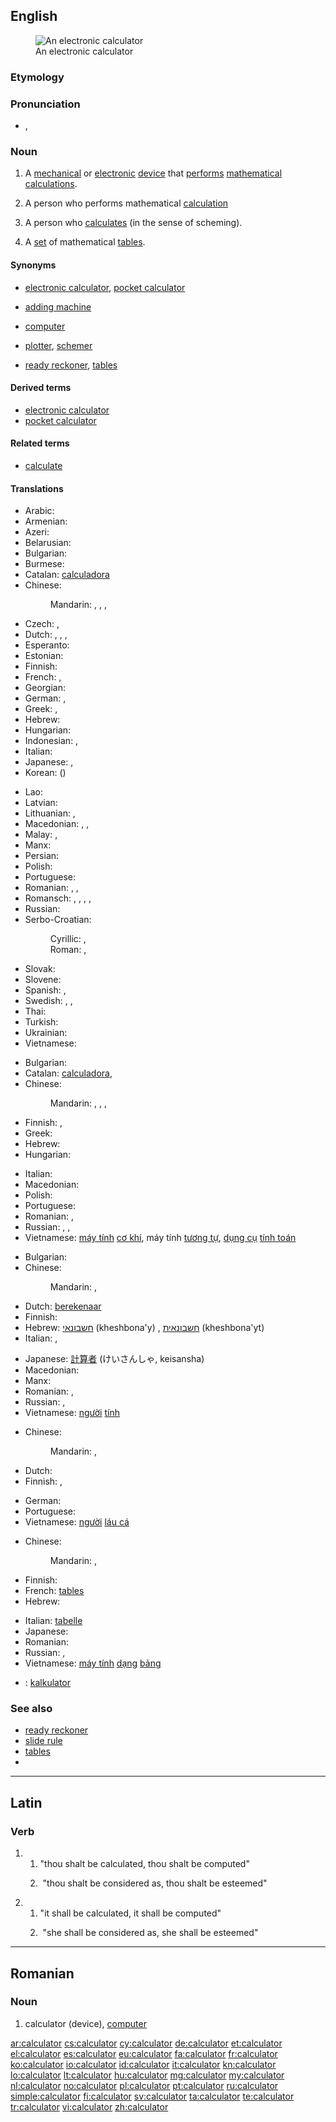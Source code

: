 ==English==
{{wikipedia}}
[[File:Calculator.kodabar.jpg|thumb|An electronic calculator]]

===Etymology===
{{suffix|calculate|or}}

===Pronunciation===
* {{IPA|/ˈkæl.kjə.leɪ.tə(r)/}}, {{X-SAMPA|/"k{l.kj@.lEi.t@/}}

===Noun===
{{en-noun}}

# A [[mechanical]] or [[electronic]]  [[device]] that [[perform]]s [[mathematical]] [[calculation]]s.
# {{dated}} A person who performs mathematical [[calculation]]
# A person who [[calculate]]s (in the sense of scheming).
# {{obsolete}} A [[set]] of mathematical [[table]]s.

====Synonyms====
* {{sense|electronic device}} [[electronic calculator]], [[pocket calculator]]
* {{sense|mechanical device}} [[adding machine]]
* {{sense|person who performs mathematical calculations}} [[computer]] {{qualifier|dated}}
* {{sense|person who schemes}} [[plotter]], [[schemer]]
* {{sense|mathematical tables}} [[ready reckoner]], [[table]]s

====Derived terms====
* [[electronic calculator]]
* [[pocket calculator]]

====Related terms====
* [[calculate]]

====Translations====
{{trans-top|electronic device that performs mathematical calculations}}
* Arabic: {{t-|ar|آلة حاسبة|f|tr=ʾāla ḥāsiba|sc=Arab}}
* Armenian: {{t-|hy|հաշվիչ|tr=hašvič|sc=Armn}}
* Azeri: {{t-|az|kalkulyator}}
* Belarusian: {{t-|be|калькулятар|m|tr=kalʹkuljátar|sc=Cyrl}}
* Bulgarian: {{t-|bg|калкулатор|m|tr=kalkulátar|sc=Cyrl}}
* Burmese: {{t+|my|ဂဏန်းတွက်စက်|tr=ga̱nan: twe' se'|sc=Mymr}}
* Catalan: [[calculadora]] {{f}}
* Chinese:
*: Mandarin: {{t|cmn|計算器|sc=Hani}}, {{t|cmn|计算器|tr=jìsuànqì|sc=Hani}}, {{t|cmn|計算機|sc=Hani}}, {{t|cmn|计算机|tr=jìsuànjī|sc=Hani}}
* Czech: {{t+|cs|kalkulačka|f}}, {{t-|cs|kalkulátor|m}}
* Dutch: {{t+|nl|rekenmachine|f}}, {{t+|nl|zakrekenmachine|f}}, {{t-|nl|rekentoestel|n}} {{qualifier|Flemish}}, {{t+|nl|calculator|m}}
* Esperanto: {{t-|eo|kalkulilo}}
* Estonian: {{t-|et|kalkulaator}}
* Finnish: {{t+|fi|laskin}}
* French: {{t+|fr|calculatrice|f}}, {{t+|fr|calculette|f}}
* Georgian: {{t-|ka|კალკულატორი|tr=kalkulatori|sc=Geor}}
* German: {{t+|de|Rechner|m}}, {{t+|de|Taschenrechner|m}}
* Greek: {{t+|el|αριθμομηχανή|f|tr=arithmomichaní|sc=Grek}}, {{qualifier|colloquial}} {{t+|el|κομπιουτεράκι|n|tr=kompiouteráki|sc=Grek}}
* Hebrew: {{t+|he|מחשבון|m|tr=makhshevon|sc=Hebr}}
* Hungarian: {{t+|hu|számológép}}
* Indonesian: {{t+|id|kalkulator}}, {{t+|id|mesin hitung}}
* Italian: {{t+|it|calcolatrice|f}}
* Japanese: {{t-|ja|電卓|tr=でんたく, dentaku|sc=Jpan}}, {{t+|ja|計算機|tr=けいさんき, keisanki|sc=Jpan}}
* Korean: {{t+|ko|계산기|tr=gyesan-gi|sc=Hang}} ({{t+|ko|計算機|sc=Kore}})
{{trans-mid}}
* Lao: {{t+|lo|ຈັກຄິດໄລ່|sc=Laoo}}
* Latvian: {{t-|lv|kalkulators|m}}
* Lithuanian: {{t+|lt|kalkuliatorius|m}}, {{t+|lt|skaičiuotuvas|m}}
* Macedonian: {{t-|mk|сметач|m|tr=smétač}},  {{t-|mk|дигитрон|m|tr=digitrón}},  {{t-|mk|калкулатор|m|tr=kalkulátor}}
* Malay: {{t-|ms|mesin kira}}, {{t-|ms|kalkulator}}
* Manx: {{t-|gv|co-earrooder|m}}
* Persian: {{t+|fa|ماشین حساب|tr=mâšin-e hesâb|sc=fa-Arab}}
* Polish: {{t+|pl|kalkulator|m}}
* Portuguese: {{t+|pt|calculadora|f}}
* Romanian: {{t-|ro|calculator}}, {{t+|ro|computer|n}}, {{t-|ro|computere|n|p}}
* Romansch: {{t-|rm|calculader|m}}, {{t-|rm|calculatur|m}}, {{t-|rm|calculatour|m}}, {{t-|rm|quintader|m}}, {{t-|rm|chintader|m}}
* Russian: {{t+|ru|калькулятор|m|tr=kalʹkuljátor|sc=Cyrl}}
* Serbo-Croatian:
*: Cyrillic: {{qualifier|Bosnian, Serbian}} {{t-|sh|рачунар|m}}, {{qualifier|Croatian}} {{t-|sh|рачунало|n}}
*: Roman: {{qualifier|Bosnian, Serbian}} {{t-|sh|računar|m}}, {{qualifier|Croatian}} {{t-|sh|računalo|n}}
* Slovak: {{t-|sk|kalkulačka|f}}
* Slovene: {{t-|sl|kalkulator|m}}
* Spanish: {{t+|es|calculador|m|f}}, {{t+|es|calculadora|f}}
* Swedish: {{t+|sv|räknare|c}}, {{t+|sv|miniräknare|c}}, {{t+|sv|kalkylator|c}}
* Thai: {{t-|th|เครื่องคิดเลข|tr=krêuang kít lâyk|sc=Thai}}
* Turkish: {{t+|tr|hesap makinesi}}
* Ukrainian: {{t-|uk|калькулятор|m|tr=kalʹkuljátor|sc=Cyrl}}
* Vietnamese: {{t-|vi|máy tính cầm tay}}
{{trans-bottom}}

{{trans-top|mechanical device that performs mathematical calculations}}
* Bulgarian: {{t-|bg|сметачна машина|f}}
* Catalan: [[calculadora]],{{f}}
* Chinese:
*: Mandarin: {{t|cmn|計算器|sc=Hani}}, {{t|cmn|计算器|tr=jìsuànqì|sc=Hani}}, {{t|cmn|計算機|sc=Hani}}, {{t|cmn|计算机|tr=jìsuànjī|sc=Hani}}
* Finnish: {{t+|fi|laskin}}, {{t-|fi|laskukone}}
* Greek: {{t+|el|αριθμομηχανή|f|tr=arithmomichaní|sc=Grek}}
* Hebrew: {{t-|he|מונה|m|tr=mone|sc=Hebr}}
* Hungarian: {{t+|hu|számológép}}
{{trans-mid}}
* Italian: {{t+|it|calcolatrice}}
* Macedonian: {{t-|mk|сметач|m|tr=smétač}}
* Polish: {{t+|pl|kalkulator|m}}
* Portuguese: {{t+|pt|calculadora|f}}
* Romanian: {{t-|ro|calculator}}, {{t-|ro|mașină de calculat}}
* Russian: {{t-|ru|вычислительная машина|f|tr=vyčislítelʹnaja mašína|sc=Cyrl}}, {{t-|ru|счётная машина|f|tr=sčótnaja mašína|sc=Cyrl}}, {{t+|ru|арифмометр|m|tr=arifmómetr|sc=Cyrl}}
* Vietnamese: [[máy tính]] [[cơ khí]], máy tính [[tương tự]], [[dụng cụ]] [[tính toán]]
{{trans-bottom}}

{{trans-top|dated: a person who performs mathematical calculations}}
* Bulgarian: {{t-|bg|изчислител|m}}
* Chinese:
*: Mandarin: {{t|cmn|計算者|sc=Hani}}, {{t|cmn|计算者|tr=jìsuànzhě|sc=Hani}}
* Dutch: [[berekenaar]] {{m}}
* Finnish: {{t-|fi|laskija}}
* Hebrew: [[חשבונאי]] (kheshbona'y) {{m}}, [[חשבונאית]] (kheshbona'yt) {{f}}
* Italian: {{t+|it|calcolatore|m}}, {{t+|it|calcolatrice|f}}
{{trans-mid}}
* Japanese: [[計算者]] (けいさんしゃ, keisansha)
* Macedonian: {{t-|mk|сметач|m|tr=smétač}}
* Manx: {{t-|gv|co-earrooder|m}}
* Romanian: {{t-|ro|calculator|m}}, {{t-|ro|calculatoare|f}}
* Russian: {{t+|ru|счётчик|m|tr=sčótčik|sc=Cyrl}}, {{t+|ru|расчётчик|m|tr=rasčótčik|sc=Cyrl}}
* Vietnamese: [[người]] [[tính]]
{{trans-bottom}}

{{trans-top|person who calculates (in the sense of scheming)}}
* Chinese:
*: Mandarin: {{t|cmn|計算者|sc=Hani}}, {{t|cmn|计算者|tr=jìsuànzhě|sc=Hani}}
* Dutch: {{t-|nl|planner|m}}
* Finnish: {{t-|fi|laskelmoija}}, {{t+|fi|taulukko}}
{{trans-mid}}
* German: {{t+|de|Rechner|m}}
* Portuguese: {{t+|pt|calculista|m}}
* Vietnamese: [[người]] [[láu cá]]
{{trans-bottom}}

{{trans-top|set of mathematical tables}}
* Chinese:
*: Mandarin: {{t|cmn|計算表|sc=Hani}}, {{t|cmn|计算表|tr=jìsuànbiǎo|sc=Hani}}
* Finnish: {{t-|fi|laskuri}}
* French: [[table#French|table]]s {{f|p}}
* Hebrew: {{t-|he|טבלת חישובים|f|tr=t'avlat khishuvym|sc=Hebr}}
{{trans-mid}}
* Italian: [[tabella|tabelle]] {{f|p}}
* Japanese: {{t-|ja|計算表|tr=けいさんひょう, keisannhyō|sc=Jpan}}
* Romanian: {{t-|ro|tabele|f|p}}
* Russian: {{t-|ru|таблицы расчётов|f|p|tr=tablícy rasčótov|sc=Cyrl}}, {{t+|ru|таблица|f|tr=tablíca|sc=Cyrl}}
* Vietnamese: [[máy tính]] [[dạng]] [[bảng]]
{{trans-bottom}}

{{checktrans-top}}
* {{ttbc|id}}: [[kalkulator]]
{{trans-bottom}}

===See also===
* [[ready reckoner]]
* [[slide rule]]
* [[table]]s
* {{commonslite}}

----

==Latin==

===Verb===
{{la-verb-form|calculātor}}

# {{conjugation of|calculo|calculō|2|s|fut|pass|imp|lang=la}}
## "thou shalt be calculated, thou shalt be computed"
## {{figuratively|lang=la}}&nbsp;"thou shalt be considered&nbsp;as, thou shalt be esteemed"
# {{conjugation of|calculo|calculō|3|s|fut|pass|imp|lang=la}}
## "<span title="he, she or it">it</span> shall be calculated, <span title="he, she or it">it</span> shall be computed"
## {{figuratively|lang=la}}&nbsp;"<span title="he, she or it">she</span> shall be considered&nbsp;as, <span title="he, she or it">she</span> shall be esteemed"

----

==Romanian==

===Noun===
{{head|ro|noun|g={{n}}|plural|calculatoare}}

# calculator (device), [[computer]]

[[ar:calculator]]
[[cs:calculator]]
[[cy:calculator]]
[[de:calculator]]
[[et:calculator]]
[[el:calculator]]
[[es:calculator]]
[[eu:calculator]]
[[fa:calculator]]
[[fr:calculator]]
[[ko:calculator]]
[[io:calculator]]
[[id:calculator]]
[[it:calculator]]
[[kn:calculator]]
[[lo:calculator]]
[[lt:calculator]]
[[hu:calculator]]
[[mg:calculator]]
[[my:calculator]]
[[nl:calculator]]
[[no:calculator]]
[[pl:calculator]]
[[pt:calculator]]
[[ru:calculator]]
[[simple:calculator]]
[[fi:calculator]]
[[sv:calculator]]
[[ta:calculator]]
[[te:calculator]]
[[tr:calculator]]
[[vi:calculator]]
[[zh:calculator]]